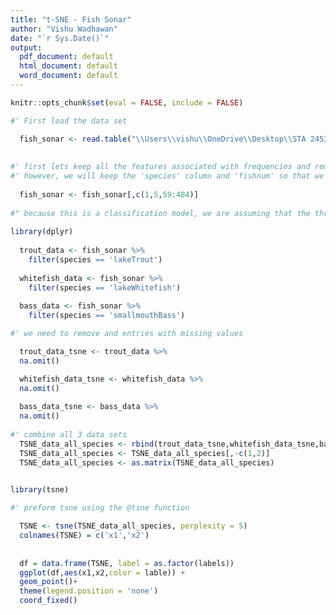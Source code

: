 ```yaml
---
title: "t-SNE - Fish Sonar"
author: "Vishu Wadhawan"
date: "`r Sys.Date()`"
output:
  pdf_document: default
  html_document: default
  word_document: default
---
```


```r
knitr::opts_chunk$set(eval = FALSE, include = FALSE)
```

```r
#' First load the data set

  fish_sonar <- read.table("\\Users\\vishu\\OneDrive\\Desktop\\STA 2453\\FishTetherExperiment\\ProcessedData\\processed_AnalysisData.csv", header = TRUE, sep = ",", row.names = NULL)
  
  
#' first lets keep all the features associated with frequencies and remove the rest of the variables
#' however, we will keep the 'species' column and 'fishnum' so that we can differentiate between individuals fishes
 
  fish_sonar <- fish_sonar[,c(1,5,59:484)]
  
#" because this is a classification model, we are assuming that the three fish species are completely independent of   each so lets make three different data sets with each one corresponding to a different fish,
  
library(dplyr)
  
  trout_data <- fish_sonar %>%
    filter(species == 'lakeTrout')
  
  whitefish_data <- fish_sonar %>%
    filter(species == 'lakeWhitefish')
  
  bass_data <- fish_sonar %>%
    filter(species == 'smallmouthBass')
```



```r
#' we need to remove and entries with missing values 

  trout_data_tsne <- trout_data %>%
  na.omit() 

  whitefish_data_tsne <- whitefish_data %>%
  na.omit() 
  
  bass_data_tsne <- bass_data %>%
  na.omit() 
  
#' combine all 3 data sets
  TSNE_data_all_species <- rbind(trout_data_tsne,whitefish_data_tsne,bass_data_tsne)
  TSNE_data_all_species <- TSNE_data_all_species[,-c(1,2)]
  TSNE_data_all_species <- as.matrix(TSNE_data_all_species)
  

```

```r
library(tsne)

#' preform tsne using the @tsne function

  TSNE <- tsne(TSNE_data_all_species, perplexity = 5)
  colnames(TSNE) = c('x1','x2')
  
  
  df = data.frame(TSNE, label = as.factor(labels))
  ggplot(df,aes(x1,x2,color = lable)) + 
  geom_point()+
  theme(legend.position = 'none')
  coord_fixed()

```

